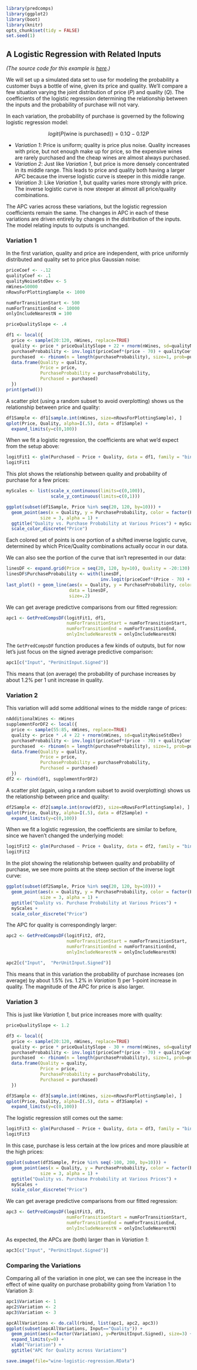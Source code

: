```r
library(predcomps)
library(ggplot2)
library(boot) 
library(knitr)
opts_chunk$set(tidy = FALSE)
set.seed(1)
```

## A Logistic Regression with Related Inputs

*(The source code for this example is [here](https://github.com/dchudz/predcomps/blob/master/notes/examples/wine-logistic-regression.Rmd).)*

We will set up a simulated data set to use for modeling the probability a customer buys a bottle of wine, given its price and quality. We'll compare a few situation varying the joint distribution of price ($P$) and quality ($Q$). The coefficients of the logistic regression determining the relationship between the inputs and the probability of purchase will not vary.

In each variation, the probability of purchase is governed by the following logistic regression model:

$$logit(P(\text{wine is purchased})) = 0.1 Q - 0.12 P$$

- *Variation 1*: Price is uniform; quality is price plus noise. Quality increases with price, but not enough make up for price, so the expensive wines are rarely purchased and the cheap wines are almost always purchased.
- *Variation 2*: Just like *Variation 1*, but price is more densely concentrated in its middle range. This leads to price and quality both having a larger APC because the inverse logistic curve is steeper in this middle range.
- *Variation 3*: Like *Variation 1*, but quality varies more strongly with price. The inverse logistic curve is now steeper at almost all price/quality combinations.

The APC varies across these variations, but the logistic regression coefficients remain the same. The changes in APC in each of these variations are driven entirely by changes in the distribution of the inputs. The model relating inputs to outputs is unchanged.

### Variation 1

In the first variation, quality and price are independent, with price uniformly distributed and quality set to price plus Gaussian noise:

```r
priceCoef <- -.12
qualityCoef <- .1
qualityNoiseStdDev <- 5
nWines=50000
nRowsForPlottingSample <- 1000

numForTransitionStart <- 500
numForTransitionEnd <- 10000
onlyIncludeNearestN = 100

priceQualitySlope <- .4

df1 <- local({
  price <- sample(20:120, nWines, replace=TRUE)
  quality <- price * priceQualitySlope + 22 + rnorm(nWines, sd=qualityNoiseStdDev)
  purchaseProbability <- inv.logit(priceCoef*(price - 70) + qualityCoef*(quality - 50)  )
  purchased  <- rbinom(n = length(purchaseProbability), size=1, prob=purchaseProbability)
  data.frame(Quality = quality, 
             Price = price, 
             PurchaseProbability = purchaseProbability, 
             Purchased = purchased)
  })
print(getwd())
```

A scatter plot (using a random subset to avoid overplotting) shows us the relationship between price and quality:

```r
df1Sample <- df1[sample.int(nWines, size=nRowsForPlottingSample), ]
qplot(Price, Quality, alpha=I(.5), data = df1Sample) + 
  expand_limits(y=c(0,100))
```

When we fit a logistic regression, the coefficients are what we'd expect from the setup above:


```r
logitFit1 <- glm(Purchased ~ Price + Quality, data = df1, family = "binomial")
logitFit1
```

This plot shows the relationship between quality and probability of purchase for a few prices:

```r
myScales <- list(scale_x_continuous(limits=c(0,100)),
                 scale_y_continuous(limits=c(0,1)))

ggplot(subset(df1Sample, Price %in% seq(20, 120, by=10))) + 
  geom_point(aes(x = Quality, y = PurchaseProbability, color = factor(Price)), 
             size = 3, alpha = 1) + 
  ggtitle("Quality vs. Purchase Probability at Various Prices") + myScales +
  scale_color_discrete("Price")

```

Each colored set of points is one portion of a shifted inverse logistic curve, determined by which Price/Quality combinations actually occur in our data.

We can also see the portion of the curve that isn't represented in our data:

```r
linesDF <- expand.grid(Price = seq(20, 120, by=10), Quality = -20:130)
linesDF$PurchaseProbability <- with(linesDF,
                                    inv.logit(priceCoef*(Price - 70) + qualityCoef*(Quality - 50)))
last_plot() + geom_line(aes(x = Quality, y = PurchaseProbability, color = factor(Price)), 
                        data = linesDF,
                        size=.2)
```

We can get average predictive comparisons from our fitted regression:

```r
apc1 <- GetPredCompsDF(logitFit1, df1,
                       numForTransitionStart = numForTransitionStart,
                       numForTransitionEnd = numForTransitionEnd,
                       onlyIncludeNearestN = onlyIncludeNearestN)
```

The `GetPredCompsDF` function produces a few kinds of outputs, but for now let's just focus on the signed average predictive comparison:

```r
apc1[c("Input", "PerUnitInput.Signed")]
```

This means that (on average) the probability of purchase increases by about 1.2% per 1 unit increase in quality.

### Variation 2

This variation will add some additional wines to the middle range of prices:

```r
nAdditionalWines <- nWines
supplementForDF2 <- local({
  price <- sample(55:85, nWines, replace=TRUE)
  quality <- price * .4 + 22 + rnorm(nWines, sd=qualityNoiseStdDev)
  purchaseProbability <- inv.logit(priceCoef*(price - 70) + qualityCoef*(quality - 50)  )
  purchased  <- rbinom(n = length(purchaseProbability), size=1, prob=purchaseProbability)
  data.frame(Quality = quality, 
             Price = price, 
             PurchaseProbability = purchaseProbability, 
             Purchased = purchased)
  })
df2 <- rbind(df1, supplementForDF2)
```

A scatter plot (again, using a random subset to avoid overplotting) shows us the relationship between price and quality:

```r
df2Sample <- df2[sample.int(nrow(df2), size=nRowsForPlottingSample), ]
qplot(Price, Quality, alpha=I(.5), data = df2Sample) + 
  expand_limits(y=c(0,100))
```

When we fit a logistic regression, the coefficients are similar to before, since we haven't changed the underlying model:


```r
logitFit2 <- glm(Purchased ~ Price + Quality, data = df2, family = "binomial")
logitFit2
```

In the plot showing the relationship between quality and probability of purchase, we see more points at the steep section of the inverse logit curve:

```r
ggplot(subset(df2Sample, Price %in% seq(20, 120, by=10))) + 
  geom_point(aes(x = Quality, y = PurchaseProbability, color = factor(Price)), 
             size = 3, alpha = 1) + 
  ggtitle("Quality vs. Purchase Probability at Various Prices") +
  myScales + 
  scale_color_discrete("Price")
```

The APC for quality is correspondingly larger:

```r
apc2 <- GetPredCompsDF(logitFit2, df2,
                       numForTransitionStart = numForTransitionStart,
                       numForTransitionEnd = numForTransitionEnd,
                       onlyIncludeNearestN = onlyIncludeNearestN)

apc2[c("Input",  "PerUnitInput.Signed")]
```

This means that in this variation the probability of purchase increases (on average) by about 1.5% (vs. 1.2% in *Variation 1*) per 1-point increase in quality. The magnitude of the APC for price is also larger.

### Variation 3

This is just like *Variation 1*, but price increases more with quality:

```r
priceQualitySlope <- 1.2

df3 <- local({
  price <- sample(20:120, nWines, replace=TRUE)
  quality <- price * priceQualitySlope - 30 + rnorm(nWines, sd=qualityNoiseStdDev)
  purchaseProbability <- inv.logit(priceCoef*(price - 70) + qualityCoef*(quality - 50)  )
  purchased  <- rbinom(n = length(purchaseProbability), size=1, prob=purchaseProbability)
  data.frame(Quality = quality, 
             Price = price, 
             PurchaseProbability = purchaseProbability, 
             Purchased = purchased)
  })
```

```r
df3Sample <- df3[sample.int(nWines, size=nRowsForPlottingSample), ]
qplot(Price, Quality, alpha=I(.5), data = df3Sample) + 
  expand_limits(y=c(0,100))
```

The logistic regression still comes out the same:

```r
logitFit3 <- glm(Purchased ~ Price + Quality, data = df3, family = "binomial")
logitFit3
```

In this case, purchase is less certain at the low prices and more plausible at the high prices:

```r
ggplot(subset(df3Sample, Price %in% seq(-100, 200, by=10))) + 
  geom_point(aes(x = Quality, y = PurchaseProbability, color = factor(Price)), 
             size = 3, alpha = 1) + 
  ggtitle("Quality vs. Purchase Probability at Various Prices") + 
  myScales +
  scale_color_discrete("Price")
```

We can get average predictive comparisons from our fitted regression:

```r
apc3 <- GetPredCompsDF(logitFit3, df3,
                       numForTransitionStart = numForTransitionStart,
                       numForTransitionEnd = numForTransitionEnd,
                       onlyIncludeNearestN = onlyIncludeNearestN)
```

As expected, the APCs are (both) larger than in *Variation 1*:

```r
apc3[c("Input", "PerUnitInput.Signed")]
```

### Comparing the Variations

Comparing all of the variation in one plot, we can see the increase in the effect of wine quality on purchase probability going from Variation 1 to Variation 3:

```r
apc1$Variation <- 1
apc2$Variation <- 2
apc3$Variation <- 3

apcAllVariations <- do.call(rbind, list(apc1, apc2, apc3))
ggplot(subset(apcAllVariations, Input=="Quality")) +
  geom_point(aes(x=factor(Variation), y=PerUnitInput.Signed), size=3) + 
  expand_limits(y=0) +
  xlab("Variation") + 
  ggtitle("APC for Quality across Variations")

```

```r
save.image(file="wine-logistic-regression.RData")
```
